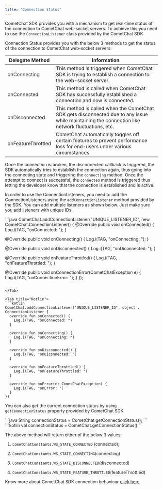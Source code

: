 ```yaml
---
title: "Connection Status"
---
```




CometChat SDK provides you with a mechanism to get real-time status of the connection to CometChat web-socket servers. To achieve this you need to use the `ConnectionListener` class provided by the CometChat SDK

Connection Status provides you with the below 3 methods to get the status of the connection to CometChat web-socket servers:

| Delegate Method    | Information                                                                                                                                      |
| ------------------ | ------------------------------------------------------------------------------------------------------------------------------------------------ |
| onConnecting       | This method is triggered when CometChat SDK is trying to establish a connection to the web-socket server.                                        |
| onConnected        | This method is called when CometChat SDK has successfully established a connection and now is connected.                                         |
| onDisconnected     | This method is called when the CometChat SDK gets disconnected due to any issue while maintaining the connection like network fluctuations, etc. |
| onFeatureThrottled | CometChat automatically toggles off certain features to prevent performance loss for end-users under various circumstances                       |

Once the connection is broken, the disconnected callback is triggered, the SDK automatically tries to establish the connection again, thus going into the connecting state and triggering the `connecting` method. Once the attempt to connect is successful, the `connected` method is triggered thus letting the developer know that the connection is established and is active.

In order to use the ConnectionListeners, you need to add the ConnectionListeners using the `addConnectionListener` method provided by the SDK. You can add multiple listeners as shown below. Just make sure you add listeners with unique IDs.

<Tabs>
<Tab title="Java">
```java
CometChat.addConnectionListener("UNIQUE_LISTENER_ID", new CometChat.ConnectionListener() {
  @Override
    public void onConnected() {
    Log.i(TAG, "onConnected: ");
  }
  
  @Override
    public void onConnecting() {
    Log.i(TAG, "onConnecting: ");
  }

  @Override
    public void onDisconnected() {
    Log.i(TAG, "onDiconnected: ");
  }
  
  @Override
    public void onFeatureThrottled() {
    Log.i(TAG, "onFeatureThrottled: ");
  }
  
  @Override
    public void onConnectionError(CometChatException e) {
    Log.i(TAG, "onConnectionError: ");
  }
});
```

</Tab>

<Tab title="Kotlin">
```kotlin
CometChat.addConnectionListener("UNIQUE_LISTENER_ID", object : ConnectionListener {
  override fun onConnected() {
    Log.i(TAG, "onConnected: ")
  }

  override fun onConnecting() {
    Log.i(TAG, "onConnecting: ")
  }

  override fun onDisconnected() {
    Log.i(TAG, "onDiconnected: ")
  }

  override fun onFeatureThrottled() {
    Log.i(TAG, "onFeatureThrottled: ")
  }
  
  override fun onError(e: CometChatException) {
    Log.i(TAG, "onError: ")
  }
}) 
```

</Tab>

</Tabs>

You can also get the current connection status by using `getConnectionStatus` property provided by CometChat SDK

<Tabs>
<Tab title="Java">
```java
String connectionStatus = CometChat.getConnectionStatus();  
```

</Tab>

<Tab title="Kotlin">
```kotlin
val connectionStatus = CometChat.getConnectionStatus() 
```

</Tab>

</Tabs>

The above method will return either of the below 3 values:

1. `CometChatConstants.WS_STATE_CONNECTED` (connected);

2. `CometChatConstants.WS_STATE_CONNECTING`(connecting)

3. `CometChatConstants.WS_STATE_DISCONNECTED`(disconnected)

4. `CometChatConstants.WS_STATE_FEATURE_THROTTLED`(featureThrottled)

<Info>

Know more about CometChat SDK connection behaviour [click here](/docs/sdk/android/connection-behaviour)

</Info>
